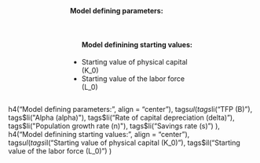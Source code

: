 <!-- funz alles nicht. lass nicht machen. verwerfen auf die vignetten -->

<div style="text-align:left;justify-content:center;padding-left:25%;padding-right:25%;padding-top:20px;width:50%;margin:auto;">
<h4>Model defining parameters:</h4>
<ul style="display:inline-block;>
<li>TFP (B)</li>
<li>Alpha (alpha)</li>
<li>Rate of capital depreciation (delta)</li>
<li>Population growth rate (n)</li>
<li>Savings rate (s)</li>
</ul>
<ul style="display:inline-block;">
<h4>Model definining starting values:</h4>
<li>Starting value of physical capital (K_0)</li>
<li>Starting value of the labor force (L_0)</li>
</ul>
</div>


h4("Model defining parameters:", align = "center"),
tags$ul(
tags$li("TFP (B)"),
tags$li("Alpha (alpha)"),
tags$li("Rate of capital depreciation (delta)"),
tags$li("Population growth rate (n)"),
tags$li("Savings rate (s)")
),
h4("Model definining starting values:", align = "center"),
tags$ul(
tags$il("Starting value of physical capital (K_0)"),
tags$il("Starting value of the labor force (L_0)")
)